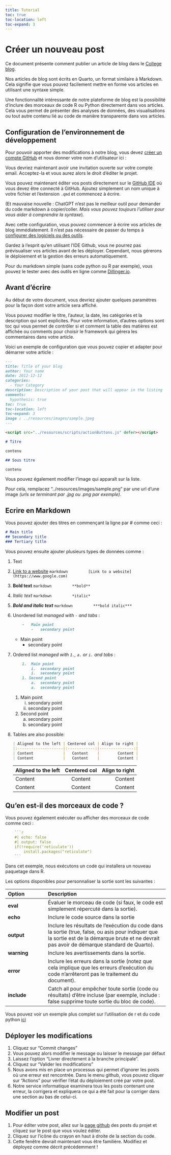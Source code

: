 ```yaml
---
title: Tutorial
toc: true
toc-location: left
toc-expand: 3
---
```


```{=html}
<script src="resources/scripts/github-members.js" defer></script>
```

# Créer un nouveau post

Ce document présente comment publier un article de blog dans le [College blog](https://github.com/IPESE/college_blog).

Nos articles de blog sont écrits en Quarto, un format similaire à Markdown. Cela signifie que vous pouvez facilement mettre en forme vos articles en utilisant une syntaxe simple.

Une fonctionnalité intéressante de notre plateforme de blog est la possibilité d'inclure des morceaux de code R ou Python directement dans vos articles. Cela vous permet de présenter des analyses de données, des visualisations ou tout autre contenu lié au code de manière transparente dans vos articles.

## Configuration de l'environnement de développement

Pour pouvoir apporter des modifications à notre blog, vous devez [créer un compte GitHub](https://github.com/signup?ref_cta=Sign+up&ref_loc=header+logged+out&ref_page=%2F&source=header-home) et nous donner votre nom d'utilisateur ici :

::: input-username
:::

Vous devriez maintenant avoir une invitation ouverte sur votre compte email. Acceptez-la et vous aurez alors le droit d'éditer le projet.

Vous pouvez maintenant éditer vos posts directement sur le [GitHub IDE](https://github.com/IPESE/college_blog/new/main/posts) où vous devez être connecté à GitHub. Ajoutez simplement un nom unique à votre fichier et l'extension `.qmd` et commencez à écrire.

(Et mauvaise nouvelle : ChatGPT n'est pas le meilleur outil pour demander du code markdown à copier/coller. *Mais vous pouvez toujours l'utiliser pour vous aider à comprendre la syntaxe*).

Avec cette configuration, vous pouvez commencer à écrire vos articles de blog immédiatement. Il n'est pas nécessaire de passer du temps à [configurer des logiciels ou des outils](environment_installation.html).

Gardez à l'esprit qu'en utilisant l'IDE Github, vous ne pourrez pas prévisualiser vos articles avant de les déployer. Cependant, nous gérerons le déploiement et la gestion des erreurs automatiquement.

Pour du markdown simple (sans code python ou R par exemple), vous pouvez le tester avec des outils en ligne comme [Dillinger.io](https://dillinger.io/).

## Avant d'écrire

Au début de votre document, vous devriez ajouter quelques paramètres pour la façon dont votre article sera affiché.

Vous pouvez modifier le titre, l'auteur, la date, les catégories et la description qui sont explicites. Pour votre information, d'autres options sont toc qui vous permet de contrôler si et comment la table des matières est affichée ou comments pour choisir le framework qui gérera les commentaires dans votre article.

Voici un exemple de configuration que vous pouvez copier et adapter pour démarrer votre article :

```markdown
---
title: Title of your blog
author: Your name
date: 2012-12-12
categories:
  - Your Category
description: Description of your post that will appear in the listing
comments:
  hypothesis: true
toc: true
toc-location: left
toc-expand: 3
image : ../resources/images/sample.jpeg
---

<script src="../resources/scripts/actionButtons.js" defer></script>

# Titre

contenu

## Sous titre

contenu

```
Vous pouvez également modifier l'image qui apparaît sur la liste.

Pour cela, remplacez "../resources/images/sample.png" par une url d'une image *(urls se terminant par .jpg ou .png par exemple)*.

## Ecrire en Markdown

Vous pouvez ajouter des titres en commençant la ligne par \# comme ceci :

```markdown
# Main title
## Secondary title
### Tertiary title
```

Vous pouvez ensuite ajouter plusieurs types de données comme :

1.  Text

2.  [Link to a website](https://www.google.com)
    ```markdown
        [Link to a website](https://www.google.com)
    ```

4.  **Bold text**
    ```markdown
        **bold**
    ```

5.  *Italic text*
    ```markdown
        *italic*
    ```

6.  ***Bold and italic text***
    ```markdown
        ***bold italic***
    ```

7.  Unordered list *managed with `-` and tabs *:

    ```markdown
        -   Main point
            -   secondary point
    ```

    -   Main point
        -   secondary point

8.  Ordered list *managed with `1.`, `a.` or `i.` and tabs *:

    ```markdown
        1.  Main point
            i.  secondary point
            i.  secondary point
        1. Second point
            a.  secondary point
            a.  secondary point
    ```

    1.  Main point
        i.  secondary point
        i.  secondary point
    1. Second point
        a.  secondary point
        a.  secondary point

9.  Tables are also possible:

    ```markdown
    | Aligned to the left | Centered col | Align to right |
    |:--------------------|:------------:|---------------:|
    | Content             |   Content    |        Content |
    | Content             |   Content    |        Content |
    ```

    | Aligned to the left | Centered col | Align to right |
    |:--------------------|:------------:|---------------:|
    | Content             |   Content    |        Content |
    | Content             |   Content    |        Content |

## Qu'en est-il des morceaux de code ?

Vous pouvez également exécuter ou afficher des morceaux de code comme ceci :

```r
    ```r
    #| echo: false
    #| output: false
    if(!require('reticulate'))
        install.packages("reticulate")
    ```
```
Dans cet exemple, nous exécutons un code qui installera un nouveau paquetage dans R.

Les options disponibles pour personnaliser la sortie sont les suivantes :

| Option      | Description                                                                                                                                                                                 |
|:-----------------|:-----------------------------------------------------|
| **eval**    | Évaluer le morceau de code (si faux, le code est simplement répercuté dans la sortie).                                                                                                                  |
| **echo**    | Inclure le code source dans la sortie                                                                                                                                        |
| **output**  | Inclure les résultats de l'exécution du code dans la sortie (true, false, ou asis pour indiquer que la sortie est de la démarque brute et ne devrait pas avoir de démarque standard de Quarto). |
| **warning** |  Inclure les avertissements dans la sortie.                                                                                                                                                             |
| **error**   | Inclure les erreurs dans la sortie (notez que cela implique que les erreurs d'exécution du code n'arrêteront pas le traitement du document).                                                                 |
| **include** | Catch all pour empêcher toute sortie (code ou résultats) d'être incluse (par exemple, include : false supprime toute sortie du bloc de code).                                                 |

Vous pouvez voir un exemple plus complet sur l'utilisation de r et du code python [ici](https://ipese-web.epfl.ch/college-blog/posts/test.html)

## Déployer les modifications

1. Cliquez sur "Commit changes"
2. Vous pouvez alors modifier le message ou laisser le message par défaut
3. Laissez l'option "Livrer directement à la branche principale".
4. Cliquez sur "Valider les modifications"
5. Nous avons mis en place un processus qui permet d'ignorer les posts où une erreur est rencontrée. Dans le menu github, vous pouvez cliquer sur "Actions" pour vérifier l'état du déploiement créé par votre post.
6. Notre service informatique examinera tous les posts contenant une erreur, la corrigera et expliquera ce qui a été fait pour la corriger dans une section au bas de celui-ci.


## Modifier un post
1. Pour éditer votre post, allez sur la [page github](https://github.com/IPESE/college_blog/tree/main/posts) des posts du projet et cliquez sur le post que vous voulez éditer.
2. Cliquez sur l'icône du crayon en haut à droite de la section du code.
3. Cette fenêtre devrait maintenant vous être familière. Modifiez et déployez comme décrit précédemment !
